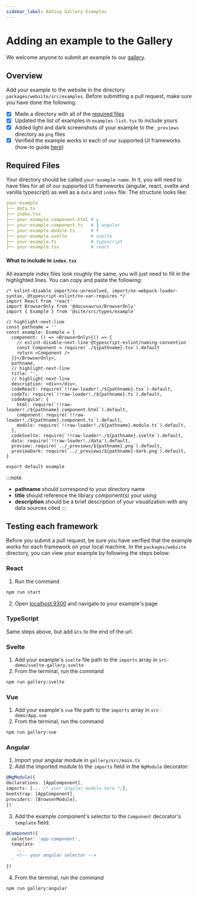 ```yaml
---
sidebar_label: Adding Gallery Examples
---
```

# Adding an example to the Gallery
We welcome anyone to submit an example to our [gallery](https://unovis.dev/gallery).

## Overview
Add your example to the website in the directory `packages/website/src/examples`. Before submitting
a pull request, make sure you have done the following:

- [x] Made a directory with all of the [required files](#required-files)
- [x] Updated the list of examples in `examples-list.tsx` to include yours
- [x] Added light and dark screenshots of your example to the `_previews` directory as `png` files
- [x] Verified the example works in each of our supported UI frameworks (how-to guide [here](#testing-each-framework))

## Required Files
Your directory should be called `your-example-name`. In it, you will need to have files for all
of our supported UI frameworks (angular, react, svelte and vanilla typescript) as well as a `data`
and `index` file. The structure looks like:

```yaml
your-example
├── data.ts
├── index.tsx
├── your-example.component.html # ┓
├── your-example.component.ts   # ┠ angular
├── your-example.module.ts      # ┛
├── your-example.svelte         # svelte
├── your-example.ts             # typescript
├── your-example.tsx            # react
```

#### What to include in `index.tsx`
All example index files look roughly the same, you will just need to fill in the highlighted lines.
You can copy and paste the following:

```tsx
/* eslint-disable import/no-unresolved, import/no-webpack-loader-syntax, @typescript-eslint/no-var-requires */
import React from 'react'
import BrowserOnly from '@docusaurus/BrowserOnly'
import { Example } from '@site/src/types/example'

// highlight-next-line
const pathname = ''
const example: Example = {
  component: () => <BrowserOnly>{() => {
    // eslint-disable-next-line @typescript-eslint/naming-convention
    const Component = require(`./${pathname}.tsx`).default
    return <Component />
  }}</BrowserOnly>,
  pathname,
  // highlight-next-line
  title: '',
  // highlight-next-line
  description: <div></div>,
  codeReact: require(`!!raw-loader!./${pathname}.tsx`).default,
  codeTs: require(`!!raw-loader!./${pathname}.ts`).default,
  codeAngular: {
    html: require(`!!raw-loader!./${pathname}.component.html`).default,
    component: require(`!!raw-loader!./${pathname}.component.ts`).default,
    module: require(`!!raw-loader!./${pathname}.module.ts`).default,
  },
  codeSvelte: require(`!!raw-loader!./${pathname}.svelte`).default,
  data: require('!!raw-loader!./data').default,
  preview: require(`../_previews/${pathname}.png`).default,
  previewDark: require(`../_previews/${pathname}-dark.png`).default,
}

export default example
```

:::note
- **pathname** should correspond to your directory name
- **title** should reference the library component(s) your using
- **description** should be a brief description of your visualization with any data sources cited
:::

## Testing each framework
Before you submit a pull request, be sure you have verified that the example works for each
framework on your local machine. In the `packages/website` directory, you can view your example
by following the steps below:

### React
1. Run the command
  ```bash
npm run start
  ```
2. Open [localhost:9300](http://localhost:9300) and navigate to your example's page

### TypeScript
Same steps above, but add `&ts` to the end of the url.

### Svelte
1. Add your example's `svelte` file path to the `imports` array in `src-demo/svelte-gallery.svelte`
2. From the terminal, run the command
```bash
npm run gallery:svelte
```

### Vue
1. Add your example's `vue` file path to the `imports` array in `src-demo/App.vue`
2. From the terminal, run the command
```bash
npm run gallery:vue
```

### Angular
1. Import your angular module in `gallery/src/main.ts`
2. Add the imported module to the `imports` field in the `NgModule` decorator:
  ```ts title=main.ts
@NgModule({
  declarations: [AppComponent],
  imports: [... /* your angular module here */],
  bootstrap: [AppComponent],
  providers: [BrowserModule],
})
  ```
3. Add the example component's selector to the `Component` decorator's `template` field:
  ```ts
  @Component({
    selector: 'app-component',
    template: `
      ...
      <!-- your angular selector -->
    `
  })
  ```
4. From the terminal, run the command
  ```bash
npm run gallery:angular
  ```
